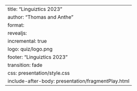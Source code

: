 ---
title: "Linguiztics 2023"
author: "Thomas and Anthe"
format:
  revealjs:
    incremental: true
    logo: quiz/logo.png
    footer: "Linguiztics 2023"
    transition: fade
    css: presentation/style.css
include-after-body: presentation/fragmentPlay.html
---